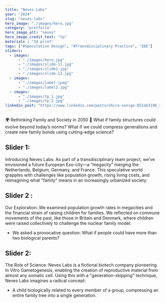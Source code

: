 ```yaml
---
title: "Neves Labs"
year: "2024"
slug: "neves-labs"
hero_image: "./images/hero.jpg"
category: "protfolio"
hero_image_alt: "neves"
hero_image_credit_text: "tp"
materials : "3d print"
tags: ["#Speculative Design", "#Transdisciplinary Practice", "IDE"]
sliders:
  - images:
      - "./images/hero.jpg"
      - "./images/slide-11.jpg"
      - "./images/slide1.jpg"
      - "./images/slide-12.jpg"
  - images:
      - "./images/label.jpeg"
      - "./images/label2.jpg"
  - images:
      - "./images/tp_1.jpg"
      - "./images/tp_2.jpg"
linkedin_post: "https://www.linkedin.com/posts/shira-sonigo-051ab3198_speculative-design-rethinking-family-activity-7274732813554208768-IZyE?utm_source=share&utm_medium=member_desktop&rcm=ACoAAC5vx30Bm6ywf0fLOzBkQ4sw1HS6XtV6wNk"
---
```




🌍 Rethinking Family and Society in 2050 🌱
What if family structures could evolve beyond today’s norms? What if we could compress generations and create new family bonds using cutting-edge science?

## Slider 1: 


Introducing Neves Labs:
As part of a transdisciplinary team project, we’ve envisioned a future European Exo-city—a “megacity” merging the Netherlands, Belgium, Germany, and France. This speculative world grapples with challenges like population growth, rising living costs, and reimagining what "family" means in an increasingly urbanized society.
## Slider 2 :  
Our Exploration:
We examined population growth rates in megacities and the financial strain of raising children for families.
We reflected on commune movements of the past, like those in Britain and Denmark, where children were raised collectively to challenge the nuclear family model.

- We asked a provocative question: What if people could have more than two biological parents?

## Slider 2: 

The Role of Science:
Neves Labs is a fictional biotech company pioneering In Vitro Gametogenesis, enabling the creation of reproductive material from almost any somatic cell. Using this with a "generation-skipping" technique, Neves Labs imagines a radical concept:
- A child biologically related to every member of a group, compressing an entire family tree into a single generation.

